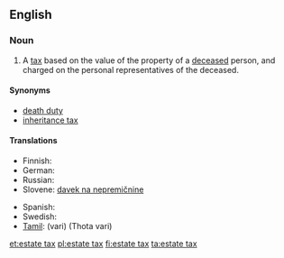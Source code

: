 {{wikipedia}}
==English==

===Noun===
{{en-noun|head=[[estate]] [[tax]]|es}}

# A [[tax]] based on the value of the property of a [[deceased]] person, and charged on the personal representatives of the deceased.

====Synonyms====
* [[death duty]]
* [[inheritance tax]]

====Translations====
{{trans-top|tax on the property of a deceased person}}
* Finnish: {{t|fi|perintövero}}
* German: {{t+|de|Erbschaftsteuer|f}}
* Russian: {{t|ru|налог на наследство|m|sc=Cyrl|tr=nalóg na naslédstvo}}
* Slovene: [[davek na nepremičnine]] {{m}}
{{trans-mid}}
* Spanish: {{t|es|impuesto sucesorio}}
* Swedish: {{t|sv|arvskatt|c}}
* [[Tamil]]: {{t+|ta|வரி}} (vari) (Thota vari)
{{trans-bottom}}

[[et:estate tax]]
[[pl:estate tax]]
[[fi:estate tax]]
[[ta:estate tax]]